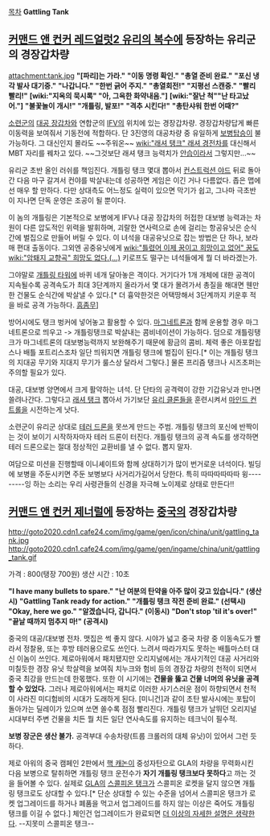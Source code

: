 [[목차]]
'''Gattling Tank'''

== [[커맨드 앤 컨커 레드얼럿2 유리의 복수]]에 등장하는 유리군의 경장갑차량 ==
attachment:tank.jpg
'''"[파리]는 가라."'''
'''"이동 명령 확인."'''
'''"총열 준비 완료."'''
'''"포신 냉각 발사 대기중."''' 
'''"나갑니다."'''
'''"한번 긁어 주지."'''
'''"총열회전!"'''
'''"지평선 스캔중."'''
'''"빨리 빨리!"'''
'''[wiki:"지옥의 묵시록" "아, 그윽한 화약내음."]'''
'''[wiki:"잘난 척""난 타고났어."]'''
'''"불꽃놀이 개시!"'''
'''"개틀링, 발포!"'''
'''"격추 시킨다!"'''
'''"총탄샤워 한번 어때?"'''

[[소련군]]의 [[대공 장갑차]]와 연합군의 [[IFV]]의 위치에 있는 경장갑차량. 경장갑차량답게 빠른 이동력을 보여줘서 기동전에 적합하다. 단 3진영의 대공차량 중 유일하게 [[보병]]탑승이 불가능하다. 그 대신인지 몰라도 ~~주워온~~ [[wiki:"래셔 탱크" 래셔 경전차]]를 대신해서 MBT 자리를 꿰차고 있다. ~~그것보단 래셔 탱크 능력치가 [[안습]]이라서 그렇지만...~~

유리군 초반 올인 러쉬를 책임진다. 개틀링 탱크 몇대 뽑아서 [[컨스트럭션 야드]] 뒤로 돌아간 다음 마구 갈겨서 컨야를 박살내는데 성공하면 게임은 이긴 거나 다름없다. 좁은 맵에선 매우 할 만하다. 다만 상대측도 어느정도 실력이 있으면 막기가 쉽고, 그나마 극초반이 지나면 단독 운영은 조공이 될 뿐이다.

이 놈의 개틀링은 기본적으로 보병에게 IFV나 대공 장갑차의 허접한 대보병 능력과는 차원이 다른 압도적인 위력을 발휘하며, 괴랄한 연사력으로 손에 걸리는 항공유닛은 순식간에 벌집으로 만들어 버릴 수 있다. 이 녀석을 대공유닛으로 잡는 방법은 단 하나, 보라매 편대 출동이다. 그외엔 공중유닛에게 [[wiki:"틀렸어 이제 꿈이고 희망이고 없어" 꿈도]] [[wiki:"암퇘지 교향곡" 희망도 없다.(...)]] 키로프도 떨구는 녀석들에게 뭘 더 바라겠는가.

그야말로 [[개틀링 타워]]에 바퀴 네개 달아놓은 격이다. 거기다가 1개 개체에 대한 공격이 지속될수록 공격속도가 최대 3단계까지 올라가서 몇 대가 몰려가서 총질을 해대면 웬만한 건물도 순식간에 박살낼 수 있다.[* 더 흉악한것은 어택땅해서 3단계까지 키운후 적을 바로 공격 가능하다. [[흠좀무]]]

방어시에도 탱크 벙커에 넣어놓고 활용할 수 있다. [[마그네트론]]과 함께 운용할 경우 마그네트론으로 띄우고 -> 개틀링탱크로 박살내는 콤비네이션이 가능하다. 덤으로 개틀링탱크가 마그네트론의 대보병능력까지 보완해주기 때문에 황금의 콤비. 체력 좋은 아포칼립스나 배틀 포트리스조차 일단 띄워지면 개틀링 탱크에 벌집이 된다.[* 이는 개틀링 탱크의 지대공 무기와 지대지 무기가 룰스상 달라서 그렇다.] 물론 프리즘 탱크나 시즈초퍼는 주의할 필요가 있다.

대공, 대보병 양면에서 크게 활약하는 녀석. 단 단타의 공격력이 강한 기갑유닛과 만나면 쓸려나간다. 그렇다고 [[래셔 탱크]] 뽑아서 가기보단 [[유리 클론]]들을 훈련시켜서 [[마인드 컨트롤]]을 시전하는게 낫다.

소련군이 유리군 상대로 [[테러 드론]]을 못쓰게 만드는 주범. 개틀링 탱크의 포신에 반짝이는 것이 보이기 시작하자마자 테러 드론이 터진다. 개틀링 탱크의 공격 속도를 생각하면 테러 드론으로는 절대 정상적인 교환비를 낼 수 없다. 뽑지 말자.

여담으로 미션을 진행할때 이니셰이트와 함께 상대하기가 많이  번거로운 녀석이다. 빌딩에 보병을 주둔시키면 주둔 보병보다 사거리가길어서 당한다. 특히 따따따따따따 윙---------잉 하는 소리는 우리 사령관들의 신경을 자극해 노이제로 상태로 만든다!!  

== [[커맨드 앤 컨커 제너럴]]에 등장하는 [[중국]]의 경장갑차량 ==

http://goto2020.cdn1.cafe24.com/img/game/gen/icon/china/unit/gattling_tank.jpg http://goto2020.cdn1.cafe24.com/img/game/gen/ingame/china/unit/gattling_tank.gif

가격 : 800(탱장 700원)
생산 시간 : 10초

'''"I have many bullets to spare." "난 여분의 탄약을 아주 많이 갖고 있습니다." (생산시)'''
'''"Gattling Tank ready for action." "개틀링 탱크 작전 준비 완료." (선택시)'''
'''"Okay, here we go." "알겠습니다, 갑니다." (이동시)'''
'''"Don't stop 'til it's over!" "끝날 때까지 멈추지 마!" (공격시)'''

중국의 대공/대보병 전차. 맷집은 썩 좋지 않다. 시야가 넓고 중국 차량 중 이동속도가 빨라서 정찰용, 또는 후방 테러용으로도 쓰인다. 느려서 따라가지도 못하는 배틀마스터 대신 이놈이 쓰인다. 제로아워에서 패치됐지만 오리지널에서는 개사기적인 대공 사거리와 미칠듯한 경장 유닛 학살력을 보여줘 치누크와 험비 등의 경장갑 차량의 천적이 되면서 중국 최강을 만드는데 한몫했다. 또한 이 시기에는 '''건물을 뚫고 건물 너머의 유닛을 공격할 수 있었다.''' 그러나 제로아워에서는 패치로 이러한 사기스러운 점이 하향되면서 천적이 사라진 미디험비의 시대가 도래하게 된다. [미니건]과 같이 초탄 발사시에는 포탑이 돌아가는 딜레이가 있으며 쏘면 쏠수록 점점 빨리진다. 개틀링 탱크가 날뛰던 오리지널 시대부터 주변 건물을 치든 뭘 치든 일단 연사속도를 유지하는 테크닉이 필수적. 

'''보병 장군은 생산 불가.''' 공격부대 수송차량(트룹 크롤러의 대체 유닛)이 있어서 그런 듯하다.

제로 아워의 중국 캠페인 2판에서 [[핵 캐논]]이 중성자탄으로 GLA의 차량을 무력화시킨 다음 보병으로 탈취하면 개틀링 탱크 운전수가 '''자기 개틀링 탱크보다 못하다'''고 까는 것을 들어볼 수 있다. 실제로 [[GLA]]의 [[스콜피온 탱크]]가 스콜피온 로켓을 달지 않으면 개틀링 탱크로도 상대할 수 있다.[* 단순 상대할 수 있는 수준을 넘어서 스콜피온 탱크가 로켓 업그레이드를 하거나 폐품을 먹고서 업그레이드를 하지 않는 이상은 죽어도 개틀링 탱크를 이길 수 없다.] 체인건 업그레이드가 완료되면 [[더 이상의 자세한 설명은 생략한다]]. --지못미 스콜피온 탱크-- 
